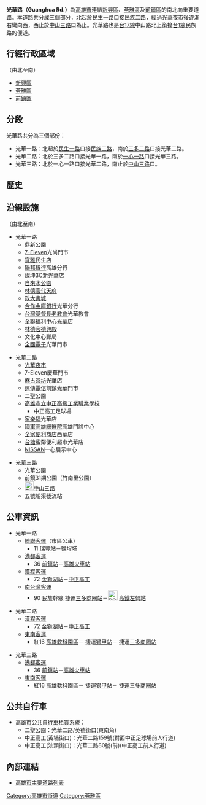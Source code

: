 {{Infobox TwRoad2
|bgcolorh= 
|colorh=
|code=
|name=光華路
|enname=Guanghua Rd.
|level=一般道路
|length=
|sec=一路<small>（[[新興區_(高雄市)|新興]]、[[苓雅區|苓雅區]]）</small><br>二路<small>（[[苓雅區|苓雅]]、[[前鎮區|前鎮區]]）</small><br>三路<small>（[[前鎮區|前鎮區]]）</small>
|lastext=
|line=
|start=[[民生路_(高雄市)|民生一路]]、[[民族路_(高雄市)|民族二路]]
|end=[[中山路_(高雄市區)|中山三路]]
|junc=[[五福路_(高雄市)|五福一路]]、[[青年路_(高雄市)|青年一路]]、[[四維路_(高雄市)|四維二路]]、[[三多路_(高雄市)|三多二路]]、[[二聖路|二聖路]]、[[一心路|一心路]]
|img=Kaohsiung Guanghua-lu.jpg
|cap=光華路
|size=
|left=民族二路
|right=
|leftlink=民族路 (高雄市)
|leftdirection=N
|rightlink=
|rightdirection=
|SN=
|SNtype=ph
|SNNum=
|SN2=
|SN2type=
|SN2Num=
|SN3=
|SN3type=
|SN3Num=
}}
'''光華路（Guanghua Rd.）'''為[[高雄市|高雄市]]連結[[新興區_(高雄市)|新興區]]、[[苓雅區|苓雅區]]及[[前鎮區|前鎮區]]的南北向重要道路。本道路共分成三個部分，北起於[[民生路_(高雄市)|民生一路]]口接[[民族路_(高雄市)|民族二路]]，經過[[光華夜市|光華夜市]]後逐漸右彎向西，西止於[[中山路_(高雄市區)|中山三路]]口為止。光華路也是[[台17線|台17線]]中山路北上銜接[[台1線|台1線]]民族路的便道。

== 行經行政區域 ==
（由北至南）
* [[新興區_(高雄市)|新興區]]
* [[苓雅區|苓雅區]]
* [[前鎮區|前鎮區]]

== 分段 ==
光華路共分為三個部份：
* 光華一路：北起於[[民生路_(高雄市)|民生一路]]口接[[民族路_(高雄市)|民族二路]]，南於[[三多路_(高雄市)|三多二路]]口接光華二路。
* 光華二路：北於三多二路口接光華一路，南於[[一心路|一心一路]]口接光華三路。
* 光華三路：北於一心一路口接光華二路，南止於[[中山路_(高雄市區)|中山三路]]口。

== 歷史 ==
{{expand-section}}

== 沿線設施 ==
（由北至南）
* 光華一路
** 鼎新公園
** [[7-Eleven|7-Eleven]]光尚門市
** [[寶雅|寶雅]]民生店
** [[聯邦商業銀行|聯邦銀行]]高雄分行
** [[燦坤|燦坤3C]]新光華店
** [[自來水公園_(高雄市)|自來水公園]]
** [[林德官代天府|林德官代天府]]
** [[政大書城|政大書城]]
** [[合作金庫銀行|合作金庫銀行]]光華分行
** [[台灣基督長老教會|台灣基督長老教會]]光華教會
** [[全聯福利中心|全聯福利中心]]光華店
** [[林德官德興殿|林德官德興殿]]
** 文化中心郵局
** [[全國電子|全國電子]]光華門市

* 光華二路
** [[光華夜市|光華夜市]]
** 7-Eleven慶華門市
** [[麻古茶坊|麻古茶坊]]光華店
** [[遠傳電信|遠傳電信]]前鎮光華門市
** 二聖公園
** [[高雄市立中正高級工業職業學校|高雄市立中正高級工業職業學校]]
*** 中正高工足球場
** [[家樂福|家樂福]]光華店
** [[國軍高雄總醫院|國軍高雄總醫院]]高雄門診中心
** [[全家便利商店|全家便利商店]]西華店
** [[台糖|台糖]]蜜鄰便利超市光華店
** [[NISSAN|NISSAN]]一心展示中心

* 光華三路
** 光華公園
** 前鎮31期公園（竹南里公園）
** [[File:TW_PHW17.svg|23px]][[中山路_(高雄市區)|中山三路]]
** 五號船渠截流站

== 公車資訊 ==
* 光華一路
** [[統聯客運|統聯客運]]（市區公車）
*** 11 [[瑞豐站|瑞豐站]]－鹽埕埔
** [[港都客運|港都客運]] 
*** 36 [[前鎮站|前鎮站]]－[[高雄火車站|高雄火車站]]
** [[漢程客運|漢程客運]] 
*** 72 [[金獅湖站|金獅湖站]]－[[高雄市立中正高級工業職業學校|中正高工]]
** [[南台灣客運|南台灣客運]]
*** 90 民族幹線 <!-- 注释出：[[File:Kaohsiung_Metro_Logo(Logo_Only).svg|25px]] -->捷運[[三多商圈站|三多商圈站]]－[[File:ROC_Taiwan_Railways_Administration_Logo.svg|25px]]<!-- 注释出：[[File:Kaohsiung_Metro_Logo(Logo_Only).svg|25px]] --><!-- 注释出：[[File:THSR_no_text.svg|32px]] -->[[新左營車站|高鐵左營站]]

* 光華二路
** [[漢程客運|漢程客運]] 
*** 72 [[金獅湖站|金獅湖站]]－[[高雄市立中正高級工業職業學校|中正高工]]
** [[東南客運|東南客運]]
*** 紅16 [[高雄軟體科技園區|高雄軟科園區]]－<!-- 注释出：[[File:Kaohsiung_Metro_Logo(Logo_Only).svg|25px]] -->捷運[[獅甲站|獅甲站]]－<!-- 注释出：[[File:Kaohsiung_Metro_Logo(Logo_Only).svg|25px]] -->捷運[[三多商圈站|三多商圈站]]

* 光華三路
** [[港都客運|港都客運]] 
*** 36 [[前鎮站|前鎮站]]－[[高雄火車站|高雄火車站]]
** [[東南客運|東南客運]]
*** 紅16 [[高雄軟體科技園區|高雄軟科園區]]－<!-- 注释出：[[File:Kaohsiung_Metro_Logo(Logo_Only).svg|25px]] -->捷運[[獅甲站|獅甲站]]－<!-- 注释出：[[File:Kaohsiung_Metro_Logo(Logo_Only).svg|25px]] -->捷運[[三多商圈站|三多商圈站]]

== 公共自行車 ==
* [[高雄市公共自行車租賃系統|高雄市公共自行車租賃系統]]：
** 二聖公園：光華二路/英德街口(東南角)
** 中正高工(黃埔街口)：光華二路159號(對面中正足球場前人行道)
** 中正高工(汕頭街口)：光華二路80號(前)(中正高工前人行道)

== 內部連結 ==
* [[高雄市主要道路列表|高雄市主要道路列表]]

{{高雄市重要道路}}

[[Category:高雄市街道|Category:高雄市街道]]
[[Category:苓雅區|Category:苓雅區]]